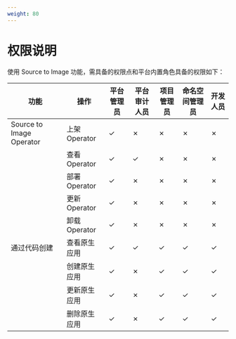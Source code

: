 ```yaml
---
weight: 80
---
```


# 权限说明


使用 Source to Image 功能，需具备的权限点和平台内置角色具备的权限如下：

| **功能**                         | **操作** | **平台管理员** | **平台审计人员** | **项目管理员** | **命名空间管理员** | **开发人员** |
|---------------------------------|----------|----------------|------------------|----------------|--------------------|--------------|
| Source to Image Operator        | 上架 Operator | ✓              | ✗                | ✗              | ✗                  | ✗            |
|                                 | 查看 Operator | ✓              | ✓                | ✗              | ✗                  | ✗            |
|                                 | 部署 Operator | ✓              | ✗                | ✗              | ✗                  | ✗            |
|                                 | 更新 Operator | ✓              | ✗                | ✗              | ✗                  | ✗            |
|                                 | 卸载 Operator | ✓              | ✗                | ✗              | ✗                  | ✗            |
| 通过代码创建                      | 查看原生应用 | ✓              | ✓                | ✓              | ✓                  | ✓            |
|                                 | 创建原生应用 | ✓              | ✗                | ✓              | ✓                  | ✓            |
|                                 | 更新原生应用 | ✓              | ✗                | ✓              | ✓                  | ✓            |
|                                 | 删除原生应用 | ✓              | ✗                | ✓              | ✓                  | ✓            |